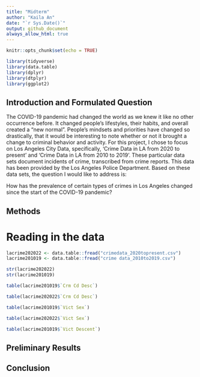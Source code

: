 ```yaml
---
title: "Midterm"
author: "Kaila An"
date: "`r Sys.Date()`"
output: github_document
always_allow_html: true
---
```


```r
knitr::opts_chunk$set(echo = TRUE)
```

```r
library(tidyverse)
library(data.table)
library(dplyr)
library(dtplyr)
library(ggplot2)
```


## Introduction and Formulated Question

The COVID-19 pandemic had changed the world as we knew it like no other occurrence before.  It changed people's lifestyles, their habits, and overall created a "new normal".  People's mindsets and priorities have changed so drastically, that it would be interesting to note whether or not it brought a change to criminal behavior and activity.  For this project, I chose to focus on Los Angeles City Data, specifically, 'Crime Data in LA from 2020 to present' and 'Crime Data in LA from 2010 to 2019'.  These particular data sets document incidents of crime, transcribed from crime reports.  This data has been provided by the Los Angeles Police Department.  Based on these data sets, the question I would like to address is:

How has the prevalence of certain types of crimes in Los Angeles changed since the start of the COVID-19 pandemic?

## Methods

# Reading in the data
```r
lacrime202022 <- data.table::fread("crimedata_2020topresent.csv")
lacrime201019 <- data.table::fread("crime data_2010to2019.csv")
```

```r
str(lacrime202022)
str(lacrime201019)
```

```r
table(lacrime201019$`Crm Cd Desc`)
```

```r
table(lacrime202022$`Crm Cd Desc`)
```


```r
table(lacrime201019$`Vict Sex`)
```

```r
table(lacrime202022$`Vict Sex`)
```

```r
table(lacrime201019$`Vict Descent`)
```



## Preliminary Results

## Conclusion